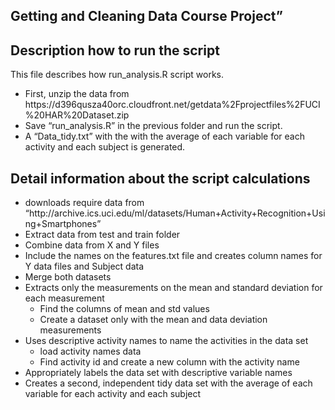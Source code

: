 
## Getting and Cleaning Data Course Project"

Description how to run the script
------------------------------------

This file describes how run_analysis.R script works.

* First, unzip the data from https://d396qusza40orc.cloudfront.net/getdata%2Fprojectfiles%2FUCI%20HAR%20Dataset.zip 
* Save "run_analysis.R" in the previous folder and run the script.
* A "Data_tidy.txt" with the with the average of each variable for each activity and each subject is generated.

Detail information about the script calculations
------------------------------------------------

* downloads require data from "http://archive.ics.uci.edu/ml/datasets/Human+Activity+Recognition+Using+Smartphones "
* Extract data from test and train folder
* Combine data from X and Y files
* Include the names on the features.txt file and creates column names for Y data files and Subject data
* Merge both datasets
* Extracts only the measurements on the mean and standard deviation for each measurement
    * Find the columns of mean and std values
    * Create a dataset only with the mean and data deviation measurements
* Uses descriptive activity names to name the activities in the data set
    * load activity names data
    * Find activity id and create a new column with the activity name
* Appropriately labels the data set with descriptive variable names
* Creates a second, independent tidy data set with the average of each variable for each activity and each subject
